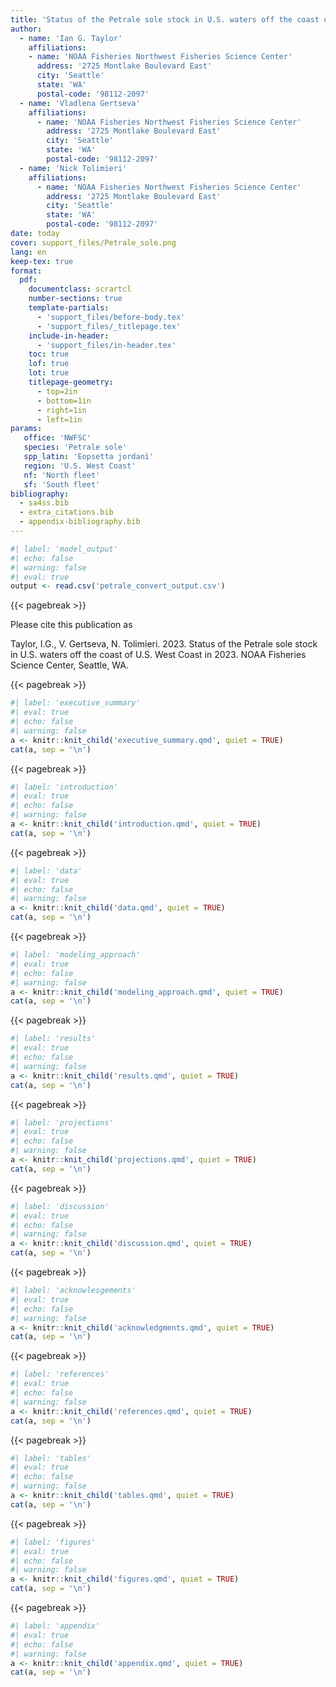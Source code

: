 ```yaml
---
title: 'Status of the Petrale sole stock in U.S. waters off the coast of U.S. West Coast in 2023'
author:
  - name: 'Ian G. Taylor'
    affiliations:
    - name: 'NOAA Fisheries Northwest Fisheries Science Center'
      address: '2725 Montlake Boulevard East'
      city: 'Seattle'
      state: 'WA'
      postal-code: '98112-2097'
  - name: 'Vladlena Gertseva'
    affiliations:
      - name: 'NOAA Fisheries Northwest Fisheries Science Center'
        address: '2725 Montlake Boulevard East'
        city: 'Seattle'
        state: 'WA'
        postal-code: '98112-2097'
  - name: 'Nick Tolimieri'
    affiliations:
      - name: 'NOAA Fisheries Northwest Fisheries Science Center'
        address: '2725 Montlake Boulevard East'
        city: 'Seattle'
        state: 'WA'
        postal-code: '98112-2097'
date: today
cover: support_files/Petrale_sole.png
lang: en
keep-tex: true
format: 
  pdf: 
    documentclass: scrartcl
    number-sections: true
    template-partials:
      - 'support_files/before-body.tex'
      - 'support_files/_titlepage.tex'
    include-in-header:
      - 'support_files/in-header.tex'
    toc: true
    lof: true
    lot: true
    titlepage-geometry: 
      - top=2in
      - bottom=1in
      - right=1in
      - left=1in
params:
   office: 'NWFSC'
   species: 'Petrale sole'
   spp_latin: 'Eopsetta jordani'
   region: 'U.S. West Coast'
   nf: 'North fleet'
   sf: 'South fleet'
bibliography:
  - sa4ss.bib
  - extra_citations.bib
  - appendix-bibliography.bib
---
```

```r
#| label: 'model_output'
#| echo: false 
#| warning: false 
#| eval: true 
output <- read.csv('petrale_convert_output.csv')
``` 

{{< pagebreak >}} 

Please cite this publication as 

Taylor, I.G., V. Gertseva, N. Tolimieri. 2023. Status of the Petrale sole stock in U.S. waters off the coast of U.S. West Coast in 2023. NOAA Fisheries Science Center, Seattle, WA. 

 {{< pagebreak >}} 

```r
#| label: 'executive_summary'
#| eval: true
#| echo: false
#| warning: false
a <- knitr::knit_child('executive_summary.qmd', quiet = TRUE)
cat(a, sep = '\n')
```

 {{< pagebreak >}} 

```r
#| label: 'introduction'
#| eval: true
#| echo: false
#| warning: false
a <- knitr::knit_child('introduction.qmd', quiet = TRUE)
cat(a, sep = '\n')
```

 {{< pagebreak >}} 

```r
#| label: 'data'
#| eval: true
#| echo: false
#| warning: false
a <- knitr::knit_child('data.qmd', quiet = TRUE)
cat(a, sep = '\n')
```

 {{< pagebreak >}} 

```r
#| label: 'modeling_approach'
#| eval: true
#| echo: false
#| warning: false
a <- knitr::knit_child('modeling_approach.qmd', quiet = TRUE)
cat(a, sep = '\n')
```

 {{< pagebreak >}} 

```r
#| label: 'results'
#| eval: true
#| echo: false
#| warning: false
a <- knitr::knit_child('results.qmd', quiet = TRUE)
cat(a, sep = '\n')
```

 {{< pagebreak >}} 

```r
#| label: 'projections'
#| eval: true
#| echo: false
#| warning: false
a <- knitr::knit_child('projections.qmd', quiet = TRUE)
cat(a, sep = '\n')
```

 {{< pagebreak >}} 

```r
#| label: 'discussion'
#| eval: true
#| echo: false
#| warning: false
a <- knitr::knit_child('discussion.qmd', quiet = TRUE)
cat(a, sep = '\n')
```

 {{< pagebreak >}} 

```r
#| label: 'acknowlesgements'
#| eval: true
#| echo: false
#| warning: false
a <- knitr::knit_child('acknowledgments.qmd', quiet = TRUE)
cat(a, sep = '\n')
```

 {{< pagebreak >}} 

```r
#| label: 'references'
#| eval: true
#| echo: false
#| warning: false
a <- knitr::knit_child('references.qmd', quiet = TRUE)
cat(a, sep = '\n')
```

 {{< pagebreak >}} 

```r
#| label: 'tables'
#| eval: true
#| echo: false
#| warning: false
a <- knitr::knit_child('tables.qmd', quiet = TRUE)
cat(a, sep = '\n')
```

 {{< pagebreak >}} 

```r
#| label: 'figures'
#| eval: true
#| echo: false
#| warning: false
a <- knitr::knit_child('figures.qmd', quiet = TRUE)
cat(a, sep = '\n')
```

 {{< pagebreak >}} 

```r
#| label: 'appendix'
#| eval: true
#| echo: false
#| warning: false
a <- knitr::knit_child('appendix.qmd', quiet = TRUE)
cat(a, sep = '\n')
```

